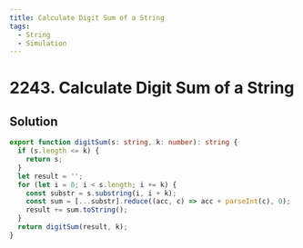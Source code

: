 ```yaml
---
title: Calculate Digit Sum of a String
tags:
  - String
  - Simulation
---
```


# 2243. Calculate Digit Sum of a String

<Badges>
  <LevelBadge level="easy" />
  <TopicBadge name="String" slug="string" />
  <TopicBadge name="Simulation" slug="simulation" />
</Badges>

## Solution

```typescript filename="solution.ts" copy
export function digitSum(s: string, k: number): string {
  if (s.length <= k) {
    return s;
  }
  let result = '';
  for (let i = 0; i < s.length; i += k) {
    const substr = s.substring(i, i + k);
    const sum = [...substr].reduce((acc, c) => acc + parseInt(c), 0);
    result += sum.toString();
  }
  return digitSum(result, k);
}
```

<ProblemLink
  codingSite="leetcode"
  href="https://leetcode.com/problems/calculate-digit-sum-of-a-string"
  title="Calculate Digit Sum of a String"
/>
